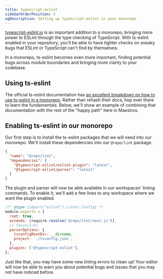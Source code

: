 ```yaml
---
title: typescript-eslint
sidebarOrderPosition: 3
ogDescription: Setting up typescript-eslint in your monorepo
---
```


[typescript-eslint.io](https://typescript-eslint.io) is an important addition to a monorepo, bringing more power to ESLint through the type checking of TypeScript. With ts-eslint enabled in your repository, you'll be able to have tighter checks on sneaky bugs that ESLint or TypeScript can't find by themselves.

In a monorepo, ts-eslint becomes even more important, finding potential bugs across module boundaries and bringing more clarity to your codebase.

## Using ts-eslint

The official ts-eslint documentation has [an excellent breakdown on how to use ts-eslint in a monorepo](https://typescript-eslint.io/linting/typed-linting/monorepos/#one-tsconfigjson-per-package-and-an-optional-one-in-the-root). Rather than rehash their docs, hop over there to learn the fundamentals. Below, we'll show an example of combining that documentation with the rest of the "happy path" here in Maestros.

## Enabling ts-eslint in our monorepo

Our first step is to install the ts-eslint packages that we will need into our monorepo. We'll install these dependencies into our `@repo/lint` package.

```json filename="tooling/eslint-config" note="You will likely want to set a specific version rather than latest."
{
  "name": "@repo/lint",
  "dependencies": {
    "@typescript-eslint/eslint-plugin": "latest",
    "@typescript-eslint/parser": "latest"
  }
}
```

The plugin and parser will now be able available in our workspaces' linting commands. To enable it, we'll add a few lines to any workspace where we want the plugin enabled.

```js filename="packages/ui/.eslintrc.js"
/** @type {import("eslint").Linter.Config} */
module.exports = {
  root: true,
  extends: [require.resolve('@repo/lint/next.js')],
  // focus(1:5)
  parserOptions: {
    tsconfigRootDir: __dirname,
    project: `./tsconfig.json`,
  },
  plugins: ['@typescript-eslint'],
};
```

Just like that, you may have some new linting errors to clean up! Your editor will now be able to warn you about potential bugs and issues that you may not have noticed before.
